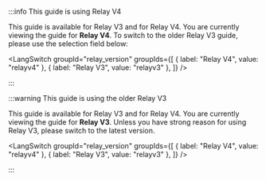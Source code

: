 <Language groupId="relay_version">
<LangItem value="relayv4">

:::info This guide is using Relay V4

This guide is available for Relay V3 and for Relay V4. You are currently viewing the guide for **Relay V4**. To switch to the older
Relay V3 guide, please use the selection field below:

<LangSwitch
  groupId="relay_version"
  groupIds={[
    { label: "Relay V4", value: "relayv4" },
    { label: "Relay V3", value: "relayv3" },
  ]}
/>

:::

</LangItem>
<LangItem value="relayv3">

:::warning This guide is using the older Relay V3

This guide is available for Relay V3 and for Relay V4. You are currently viewing the guide for **Relay V3**.
Unless you have strong reason for using Relay V3, please switch to the latest version.

<LangSwitch
  groupId="relay_version"
  groupIds={[
    { label: "Relay V4", value: "relayv4" },
    { label: "Relay V3", value: "relayv3" },
  ]}
/>

:::

</LangItem>
</Language>
